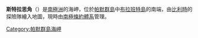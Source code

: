 {{unreferenced|time=2013-10-27T08:37:17+00:00}}
{{coord|64|32|S|62|36|W|display=title}}

'''斯特拉思角'''（{{lang-en|Strath Point}}）是[[南極洲|南極洲]]的海岬，位於[[帕默群島|帕默群島]]中[[布拉班特島|布拉班特島]]的南端，由[[比利時|比利時]]的探險隊繪入地圖，現時由[[南極條約體系|南極條約體系]]管理。

{{DEFAULTSORT:Strath Point}}
[[Category:帕默群島海岬|Category:帕默群島海岬]]


{{PalmerArchipelago-geo-stub}}
